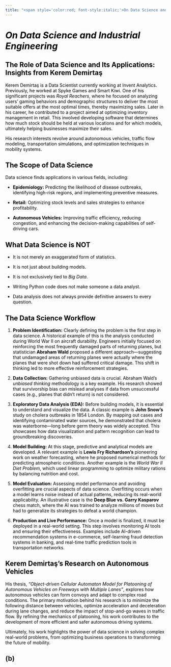 ```yaml
---
title: "<span style='color:red; font-style:italic;'>On Data Science and Industrial Engineering</span>"
---
```


# [***On Data Science and Industrial Engineering***]{style="color:black"}

## [**The Role of Data Science and Its Applications: Insights from Kerem Demirtaş**]{style="color:black"}

[Kerem Demirtaş is a Data Scientist currently working at Invent Analytics. Previously, he worked at Spyke Games and Smart Kiwi. One of his significant projects was *Royal Reachers*, where he focused on analyzing users' gaming behaviors and demographic structures to deliver the most suitable offers at the most optimal times, thereby maximizing sales. Later in his career, he contributed to a project aimed at optimizing inventory management in retail. This involved developing software that determines how much stock should be held at various locations and for which models, ultimately helping businesses maximize their sales.]{style="color:black"}

[His research interests revolve around autonomous vehicles, traffic flow modeling, transportation simulations, and optimization techniques in mobility systems.]{style="color:black"}

## [**The Scope of Data Science**]{style="color:black"}

[Data science finds applications in various fields, including:]{style="color:black"}

-   [**Epidemiology:** Predicting the likelihood of disease outbreaks, identifying high-risk regions, and implementing preventive measures.]{style="color:black"}

-   [**Retail:** Optimizing stock levels and sales strategies to enhance profitability.]{style="color:black"}

-   [**Autonomous Vehicles:** Improving traffic efficiency, reducing congestion, and enhancing the decision-making capabilities of self-driving cars.]{style="color:black"}

## [**What Data Science is NOT**]{style="color:black"}

-   [It is not merely an exaggerated form of statistics.]{style="color:black"}

-   [It is not just about building models.]{style="color:black"}

-   [It is not exclusively tied to *Big Data*.]{style="color:black"}

-   [Writing Python code does not make someone a data analyst.]{style="color:black"}

-   [Data analysis does not always provide definitive answers to every question.]{style="color:black"}

## [**The Data Science Workflow**]{style="color:black"}

1.  [**Problem Identification:** Clearly defining the problem is the first step in data science. A historical example of this is the analysis conducted during World War II on aircraft durability. Engineers initially focused on reinforcing the most frequently damaged parts of returning planes, but statistician **Abraham Wald** proposed a different approach—suggesting that undamaged areas of returning planes were actually where the planes that were shot down had suffered critical damage. This shift in thinking led to more effective reinforcement strategies.]{style="color:black"}

2.  [**Data Collection:** Gathering unbiased data is crucial. Abraham Wald’s *unbiased thinking* methodology is a key example. His research showed that survivorship bias can mislead analyses if data from unsuccessful cases (e.g., planes that didn’t return) is not considered.]{style="color:black"}

3.  [**Exploratory Data Analysis (EDA):** Before building models, it is essential to understand and visualize the data. A classic example is **John Snow’s** study on cholera outbreaks in 1854 London. By mapping out cases and identifying contaminated water sources, he demonstrated that cholera was waterborne—long before germ theory was widely accepted. This showcases how data visualization and pattern recognition can lead to groundbreaking discoveries.]{style="color:black"}

4.  [**Model Building:** At this stage, predictive and analytical models are developed. A relevant example is **Lewis Fry Richardson’s** pioneering work on weather forecasting, where he proposed numerical methods for predicting atmospheric conditions. Another example is the *World War II Diet Problem*, which used linear programming to optimize military rations by balancing nutrition and cost.]{style="color:black"}

5.  [**Model Evaluation:** Assessing model performance and avoiding overfitting are crucial aspects of data science. Overfitting occurs when a model learns noise instead of actual patterns, reducing its real-world applicability. An illustrative case is the **Deep Blue vs. Garry Kasparov** chess match, where the AI was trained to analyze millions of moves but had to generalize its strategies to defeat a world champion.]{style="color:black"}

6.  [**Production and Live Performance:** Once a model is finalized, it must be deployed in a real-world setting. This step involves monitoring AI tools and ensuring their effectiveness. Examples include AI-driven recommendation systems in e-commerce, self-learning fraud detection systems in banking, and real-time traffic prediction tools in transportation networks.]{style="color:black"}

## [**Kerem Demirtaş’s Research on Autonomous Vehicles**]{style="color:black"}

[His thesis, *"Object-driven Cellular Automaton Model for Platooning of Autonomous Vehicles on Freeways with Multiple Lanes"*, explores how autonomous vehicles can form convoys and adapt to complex road conditions. The primary motivation behind his research is to minimize the following distance between vehicles, optimize acceleration and deceleration during lane changes, and reduce the impact of stop-and-go waves in traffic flow. By refining the mechanics of platooning, his work contributes to the development of more efficient and safer autonomous driving systems.]{style="color:black"}

[Ultimately, his work highlights the power of data science in solving complex real-world problems, from optimizing business operations to transforming the future of mobility.]{style="color:black"}

## (b)
